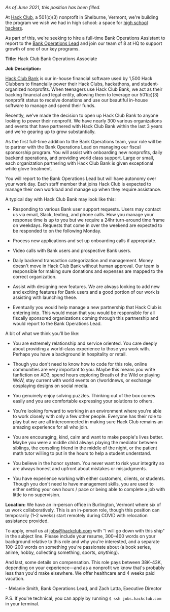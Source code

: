 _As of June 2021, this position has been filled._

At [Hack Club](https://hackclub.com), a 501(c)(3) nonprofit in Shelburne, Vermont, we're building the program we wish we had in high school: a space for [high school hackers](https://en.wikipedia.org/wiki/Hacker_ethic).

As part of this, we're seeking to hire a full-time Bank Operations Assistant to report to the [Bank Operations Lead](https://hackclub.com/jobs/bank-ops-lead/) and join our team of 8 at HQ to support growth of one of our key programs.

**Title:** Hack Club Bank Operations Associate

**Job Description:**

[Hack Club Bank](https://medium.com/hackclub/hack-club-bank-is-now-live-for-everyone-including-you-884f7f54836f) is our in-house financial software used by 1,500 Hack Clubbers to financially power their Hack Clubs, hackathons, and student-organized nonprofits. When teenagers use Hack Club Bank, we act as their backing financial and legal entity, allowing them to leverage our 501(c)(3) nonprofit status to receive donations and use our beautiful in-house software to manage and spend their funds.

Recently, we've made the decision to open up Hack Club Bank to anyone looking to power their nonprofit. We have nearly 300 various organizations and events that have partnered with Hack Club Bank within the last 3 years and we're gearing up to grow substantially.

As the first full-time addition to the Bank Operations team, your role will be to partner with the Bank Operations Lead on managing our fiscal sponsorship program. You will assist with onboarding new nonprofits, daily backend operations, and providing world class support. Large or small, each organization partnering with Hack Club Bank is given exceptional white glove treatment.

You will report to the Bank Operations Lead but will have autonomy over your work day. Each staff member that joins Hack Club is expected to manage their own workload and manage up when they require assistance.

A typical day with Hack Club Bank may look like this:

- Responding to various Bank user support requests. Users may contact us via email, Slack, texting, and phone calls. How you manage your response time is up to you but we require a 24hr turn-around time frame on weekdays. Requests that come in over the weekend are expected to be responded to on the following Monday.

- Process new applications and set up onboarding calls if appropriate.

- Video calls with Bank users and prospective Bank users.

- Daily backend transaction categorization and management. Money doesn't move in Hack Club Bank without human approval. Our team is responsible for making sure donations and expenses are mapped to the correct organization.

- Assist with designing new features. We are always looking to add new and exciting features for Bank users and a good portion of our work is assisting with launching these.

- Eventually you would help manage a new partnership that Hack Club is entering into. This would mean that you would be responsible for all fiscally sponsored organizations coming through this partnership and would report to the Bank Operations Lead.

A bit of what we think you'll be like:

- You are extremely relationship and service oriented. You care deeply about providing a world-class experience to those you work with. Perhaps you have a background in hospitality or retail.

- Though you don't need to know how to code for this role, online communities are very important to you. Maybe this means you write fanfiction on AO3, spend hours exploring Breath of the Wild or playing WoW, stay current with world events on r/worldnews, or exchange cosplaying designs on social media.

- You genuinely enjoy solving puzzles. Thinking out of the box comes easily and you are comfortable expressing your solutions to others.

- You're looking forward to working in an environment where you're able to work closely with only a few other people. Everyone has their role to play but we are all interconnected in making sure Hack Club remains an amazing experience for all who join.

- You are encouraging, kind, calm and want to make people's lives better. Maybe you were a middle child always playing the mediator between siblings, the consoling friend in the middle of the night, or the patient math tutor willing to put in the hours to help a student understand.

- You believe in the honor system. You never want to risk your integrity so are always honest and upfront about mistakes or misjudgments.

- You have experience working with either customers, clients, or students. Though you don't need to have management skills, you are used to either setting your own hours / pace or being able to complete a job with little to no supervision.

**Location:** We have an in-person office in Burlington, Vermont where six of us work collaboratively. This is an in-person role, though this position can temporarily (1–2 weeks) start remotely during COVID with relocation assistance provided.

To apply, email us at <jobs@hackclub.com> with "I will go down with this ship" in the subject line. Please include your resume, 300–400 words on your background relative to this role and why you're interested, and a separate 100–200 words on something you're passionate about (a book series, anime, hobby, collecting something, sports, _anything_).

And last, some details on compensation. This role pays between $38K–$43K, depending on your experience—and as a nonprofit we know that's probably less than you'd make elsewhere. We offer healthcare and 4 weeks paid vacation.

\- Melanie Smith, Bank Operations Lead, and Zach Latta, Executive Director

P.S. If you're technical, you can apply by running `$ ssh jobs.hackclub.com` in your terminal.
